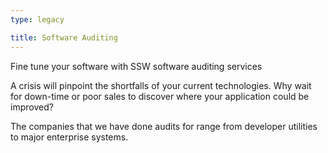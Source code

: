 ---
type: legacy

title: Software Auditing
---

Fine tune your software with SSW software auditing services

A crisis will pinpoint the shortfalls of your current technologies. Why wait for down-time or poor sales to discover where your application could be improved?

The companies that we have done audits for range from developer utilities to major enterprise systems.